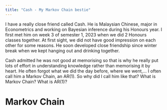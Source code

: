 ```yaml
---
title: "Cash - My Markov Chain bestie"
---
```


I have a really close friend called Cash. He is Malaysian Chinese, major in Econometrics and working on Bayesian inference during his Honours year. I first met him on week 3 of semester 1, 2023 when we did 2 Honours classes together. At first sight, we did not have good impression on each other for some reasons. He soon developed close friendship since winter break when we kept hanging out and drinking together.

Cash admitted he was not good at memorising so that is why he really put lots of effort in understanding knowledge rather than memorising it by heart. He often forgot what we did the day before, where we went,... I often call him a Markov Chain, an AR(1). So why did I call him like that? What is Markov Chain? What is AR(1)?

# Markov Chain

